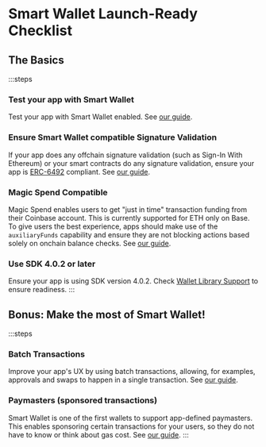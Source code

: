 # Smart Wallet Launch-Ready Checklist 
## The Basics

:::steps

### Test your app with Smart Wallet
 
Test your app with Smart Wallet enabled. See [our guide](/guides/update-existing-app).

### Ensure Smart Wallet compatible Signature Validation
 
If your app does any offchain signature validation (such as Sign-In With Ethereum) or your smart contracts 
do any signature validation, ensure your app is [ERC-6492](https://eips.ethereum.org/EIPS/eip-6492) compliant. 
See [our guide](/guides/signature-verification). 

### Magic Spend Compatible
Magic Spend enables users to get "just in time" transaction funding from their Coinbase account.
This is currently supported for ETH only on Base. 
To give users the best experience, apps should make use of the `auxiliaryFunds` capability 
and ensure they are not blocking actions based solely on onchain balance checks. See [our guide](/guides/magic-spend).

### Use SDK 4.0.2 or later
Ensure your app is using SDK version 4.0.2. Check [Wallet Library Support](/wallet-library-support) to ensure readiness.
:::

## Bonus: Make the most of Smart Wallet!
:::steps
### Batch Transactions
Improve your app's UX by using batch transactions, allowing, for examples, 
approvals and swaps to happen in a single transaction. See [our guide](/guides/batch-transactions).
### Paymasters (sponsored transactions)
Smart Wallet is one of the first wallets to support app-defined paymasters. This enables sponsoring
certain transactions for your users, so they do not have to know or think about gas cost. 
See [our guide](/guides/paymasters).
:::